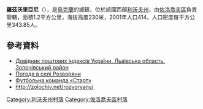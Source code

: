 {{coord|49|49|7|N|24|28|22|E|scale:100000|display=title}}

'''羅茲沃里亞尼'''（{{lang-uk|Розворяни}}），是[[烏克蘭|烏克蘭]]的城鎮，位於該國西部[[利沃夫州|利沃夫州]]，由[[佐洛喬夫區|佐洛喬夫區]]負責管轄，面積1.2平方公里，海拔高度230米，2001年人口414，人口密度每平方公里343.85人。

==參考資料==
*[http://www.uaidx.com/13/290?f=index&d=desc&lang=ua Довідник поштових індексів України. Львівська область. Золочівський район] {{Wayback|url=http://www.uaidx.com/13/290?f=index&d=desc&lang=ua |date=20160127100105 }}
* [http://weather.in.ua/ua/l'vovskaja/22512 Погода в селі Розворяни]
* [https://vk.com/fc.start.rosvorjany Футбольна команда «Старт»]
* http://zolochiv.net/rozvoryany/ {{Wayback|url=http://zolochiv.net/rozvoryany/ |date=20170511203524 }}

[[Category:利沃夫州村落|Category:利沃夫州村落]]
[[Category:佐洛喬夫區村落|Category:佐洛喬夫區村落]]


{{Lviv-geo-stub}}